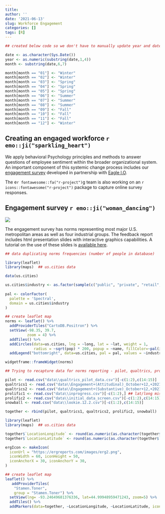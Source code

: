 ```yaml
---
title: 
author: ''
date: '2021-06-13'
slug: Workforce Engagement
categories: []
tags: [R]
---
```



```r

## created below code so we don't have to manually update year and date

date <- as.character(Sys.Date())
year <- as.numeric(substring(date,1,4))
month <- substring(date,6,7)

month[month == "01"] <- "Winter"
month[month == "02"] <- "Winter"
month[month == "03"] <- "Spring"
month[month == "04"] <- "Spring"
month[month == "05"] <- "Spring"
month[month == "06"] <- "Summer"
month[month == "07"] <- "Summer"
month[month == "08"] <- "Summer"
month[month == "09"] <- "Fall"
month[month == "10"] <- "Fall"
month[month == "11"] <- "Fall"
month[month == "12"] <- "Winter"

```

## Creating an engaged workforce `r emo::ji("sparkling_heart")` 

We apply behavioral Psychology principles and methods to answer questions of employee sentiment within the broader organizational system. An important component of this systemic change process includes our [engagement survey](https://bookdown.org/kulasj/engagetech/) developed in partnership with [Eagle I.O](https://eagle-io.weebly.com/). 

The e`r fontawesome::fa("r-project")`g team is also working on an `r icons::fontawesome("r-project")` package to capture online survey responses.  

## Engagement survey `r emo::ji("woman_dancing")` {#engage}

![](engage.PNG) 

The engagement survey has norms representing most major U.S. metropolitan areas as well as four industrial groups. The feedback report includes html presentation slides with interactive graphics capabilities. A tutorial on the use of these slides is [available here](https://jtkulas.github.io/slides/). 

```r

## data duplicating norms frequencies (number of people in database)

library(leaflet)
library(maps)  ## us.cities data

data(us.cities)

us.cities$industry <- as.factor(sample(c("public", "private", "retail", "manufacturing"), size=1005, replace=TRUE))
  
pal <- colorFactor(
  palette = 'Spectral',
  domain = us.cities$industry
)

## create leaflet map
norms <- leaflet() %>% 
  addProviderTiles("CartoDB.Positron") %>% 
  setView(-98.35, 39.7,
          zoom = 4) %>%
  addTiles() %>%
  addCircles(data=us.cities, lng = ~long, lat = ~lat, weight = 1,
             radius = ~sqrt(pop) * 200, popup = ~name, fillColor=~pal(industry)) %>%
  addLegend("bottomright", data=us.cities, pal = pal, values = ~industry, opacity = 1)

widgetframe::frameWidget(norms)

```

```r

## Trying to recapture data for norms reporting - pilot, qualtrics, prolific, and snowball (Eagle; final data collection at MSU); 4/12/23

pilot <- read.csv("data\\qualtrics_pilot_data.csv")[-c(1:2),c(14:15)]  ## n = 232 (November 2021)
qualtrics1 <- read.csv("data\\Engagement+(Attitudinal)_October+12,+2021_08.02.csv")[-c(1:2),c(14:15)]
qualtrics2 <- read.csv("data\\Engagement+(Substantive)_October+12,+2021_08.01.csv")[-c(1:2),c(14:15)]
prolific1 <- read.csv("data\\inprogress.csv")[-c(1:2),] ## lat/long missing
prolific2 <- read.csv("data\\initial_data_screen.csv")[-c(1:2),c(14:15)]
snowball <- read.csv("data\\lookie.12.2.csv")[-c(1:2),c(14:15)]

together <- rbind(pilot, qualtrics1, qualtrics2, prolific2, snowball)

library(leaflet)
library(maps)  ## us.cities data

together$`LocationLongitude` <- round(as.numeric(as.character(together$`LocationLongitude`)),1)
together$`LocationLatitude` <- round(as.numeric(as.character(together$`LocationLatitude`)),1)

ergIcon <- makeIcon(
  iconUrl = "https://ergreports.com/images/erg2.png",
  iconWidth = 60, iconHeight = 50,
  iconAnchorX = 30, iconAnchorY = 30,
)

## create leaflet map
leaflet() %>% 
   addProviderTiles(
    "Stamen.Toner",
    group = "Stamen.Toner") %>% 
  setView(lng= -93.24649681376336, lat=44.99948959471243, zoom=5) %>%
  addTiles() %>%
  addMarkers(data=together, ~LocationLongitude, ~LocationLatitude, icon = ergIcon,  clusterOptions = markerClusterOptions())

```


